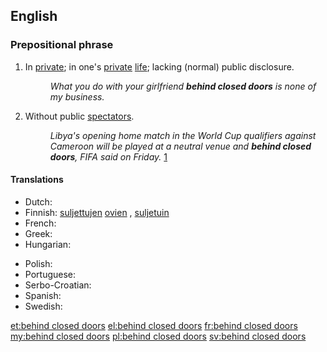 ==English==

===Prepositional phrase===
{{en-PP|[[behind]] [[closed]] [[doors]]}}

# {{idiomatic}} In [[private]]; in one's [[private]] [[life]]; lacking (normal) public disclosure.
#: ''What you do with your girlfriend '''behind closed doors''' is none of my business.''
# {{idiomatic|sports}} Without public [[spectators]].
#: ''Libya's opening home match in the World Cup qualifiers against Cameroon will be played at a neutral venue and '''behind closed doors''', FIFA said on Friday.'' [http://in.reuters.com/article/2012/04/20/soccer-world-libya-idINDEE83J07G20120420]

====Translations====
{{trans-top|in private}}
* Dutch: {{t-|nl|achter gesloten deuren}}
* Finnish: [[suljettu#Finnish|suljettujen]] [[ovi#Finnish|ovien]] {{t+|fi|takana}}, [[suljettu#Finnish|suljetuin]] {{t+|fi|ovi|alt=ovin}}
* French: {{t+|fr|à huis clos}}
* Greek: {{t+|el|κεκλεισμένων των θυρών|tr=keklisménon ton thirón}}
* Hungarian: {{t-|hu|zárt ajtók mögött}}
{{trans-mid}}
* Polish: {{t-|pl|za zamkniętymi drzwiami}}
* Portuguese: {{t-|pt|à porta fechada}}
* Serbo-Croatian: {{t-|sh|iza zatvorenih vrata}}
* Spanish: {{t-|es|a puerta cerrada}}
* Swedish: {{t+|sv|bakom lyckta dörrar}}
{{trans-bottom}}

[[et:behind closed doors]]
[[el:behind closed doors]]
[[fr:behind closed doors]]
[[my:behind closed doors]]
[[pl:behind closed doors]]
[[sv:behind closed doors]]